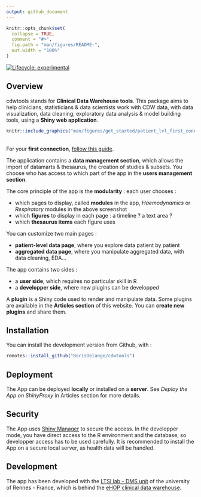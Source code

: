 ---
output: github_document
---

<!-- README.md is generated from README.Rmd. Please edit that file -->

```{r, include = FALSE}
knitr::opts_chunk$set(
  collapse = TRUE,
  comment = "#>",
  fig.path = "man/figures/README-",
  out.width = "100%"
)
```

<!--# cdwtools <a href="https://borisdelange.github.io/cdwtools/index.html"><img src="man/figures/hex-cdwtools.png" align="right" height="90px" /></a>-->

<!-- badges: start -->
[![Lifecycle: experimental](https://img.shields.io/badge/lifecycle-experimental-orange.svg)](https://lifecycle.r-lib.org/articles/stages.html#experimental)
<!-- badges: end -->

## Overview

cdwtools stands for **Clinical Data Warehouse tools**. This package aims to help clinicians, statisticians & data scientists work with CDW data, with data visualization, data cleaning, exploratory data analysis & model building tools, using a **Shiny web application**.

```{r, echo=FALSE, out.width="100%"}
knitr::include_graphics("man/figures/get_started/patient_lvl_first_connection.png")
```

<br />
For your **first connection**, [follow this guide](https://borisdelange.github.io/cdwtools/articles/cdwtools.html).

The application contains a **data management section**, which allows the import of datamarts & thesaurus, the creation of studies & subsets. You choose who has access to which part of the app in the **users management section**.

The core principle of the app is the **modularity** : each user chooses : 

- which pages to display, called **modules** in the app, *Haemodynamics* or *Respiratory* modules in the above screenshot
- which **figures** to display in each page : a timeline ? a text area ?
- which **thesaurus items** each figure uses

You can customize two main pages :

- **patient-level data page**, where you explore data patient by patient
- **aggregated data page**, where you manipulate aggregated data, with data cleaning, EDA...

The app contains two sides : 

- a **user side**, which requires no particular skill in R
- a **developper side**, where new plugins can be developped

A **plugin** is a Shiny code used to render and manipulate data.
Some plugins are available in the **Articles section** of this website. You can **create new plugins** and share them.

## Installation

<!--You can install the released version of cdwtools from [CRAN](https://CRAN.R-project.org) with:

``` r
install.packages("cdwtools")
```
-->

You can install the development version from Github, with :
``` r
remotes::install_github("BorisDelange/cdwtools")
```

## Deployment

The App can be deployed **locally** or installed on a **server**. See *Deploy the App on ShinyProxy* in Articles section for more details.

## Security

The App uses [Shiny Manager](https://github.com/datastorm-open/shinymanager) to secure the access.
In the developper mode, you have direct access to the R environment and the database, so developper access has to be used carefully.
It is recommended to install the App on a secure local server, as health data will be handled.

## Development

The app has been developed with the [LTSI lab - DMS unit](https://www.ltsi.univ-rennes1.fr/) of the university of Rennes - France, which is behind the [eHOP clinical data warehouse](https://centrededonneescliniques.univ-rennes1.fr/ehop).
